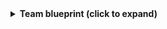 <details>
<summary><b>Team blueprint (click to expand)</b></summary>
```json showLineNumbers
{
  "identifier": "team",
  "title": "team",
  "icon": "Team",
  "schema": {
    "properties": {
      "description": {
        "type": "string",
        "title": "Description"
      },
      "slack_channel_name": {
        "type": "string",
        "title": "Slack channel name"
      }
    },
    "required": [
      "description"
    ]
  },
  "mirrorProperties": {},
  "calculationProperties": {},
  "aggregationProperties": {},
  "relations": {}
}
```
</details>